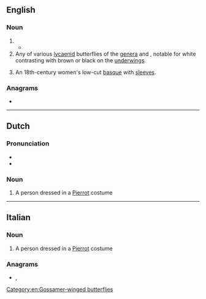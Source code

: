 {{also|Pierrot|Pièrrot}}
==English==

===Noun===
{{en-noun}}

# {{alternative form of|Pierrot|lang=en}}
#* {{quote-journal|lang=en|date=June 3, 2009|author=Claudia La Rocco|title=With Each Youthful Step, Discoveries and Transformations|work=New York Times|url=http://www.nytimes.com/2009/06/03/arts/dance/03school.html
|passage=Then came the very young, in the “Ballabile des Enfants” from “Harlequinade,” a colorful, confectionary swirl of polichinelles, '''pierrots''' and scaramouches, set to Riccardo Drigo.}}
# Any of various [[lycaenid]] butterflies of the [[genus|genera]] {{taxlink|Tarucus|genus}} and {{taxlink|Castalia|genus|nomul=1}}, notable for white contrasting with brown or black on the [[underwing]]s.
# {{lb|en|historical}} An 18th-century women's low-cut [[basque]] with [[sleeve]]s.

===Anagrams===
* {{anagrams|en|a=eioprrt|preriot|pretoir}}

----

==Dutch==

===Pronunciation===
* {{audio|Nl-pierrot.ogg|Audio|lang=nl}}
* {{hyphenation|pier|rot|lang=nl}}

===Noun===
{{nl-noun|m|-s|pierrotje}}

# A person dressed in a [[Pierrot]] costume

----

==Italian==

===Noun===
{{head|it|noun|g=m|invariable}}

# A person dressed in a [[Pierrot]] costume

===Anagrams===
* {{l|it|pretori}}, {{l|it|riporte}}

[[Category:en:Gossamer-winged butterflies]]